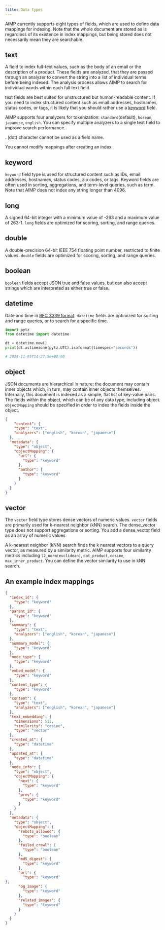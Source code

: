 ```yaml
---
title: Data types
---
```


AIMP currently supports eight types of fields, which are used to define data mappings for indexing.
Note that the whole document are stored as is regardless of its existence in index mappings,
but being stored does not necessarily mean they are searchable.

## text

A field to index full-text values, such as the body of an email or the description of a product.
These fields are analyzed, that they are passed through an analyzer to convert the string into
a list of individual terms before being indexed. The analysis process allows AIMP to search for
individual words within each full text field.

text fields are best suited for unstructured but human-readable content.
If you need to index structured content such as email addresses, hostnames, status codes, or tags,
it is likely that you should rather use a [keyword](/guides/indexes/data-types#keyword) field.

AIMP supports four analyzers for tokenization: `standard`(default), `korean`, `japanese`, `english`.
You can specify multiple analyzers to a single text field to improve search performance.

<Warning>

  . (dot) character cannot be used as a field name.

  You cannot modify mappings after creating an index.

</Warning>

## keyword

`keyword` field type is used for structured content such as IDs, email addresses, hostnames,
status codes, zip codes, or tags.
Keyword fields are often used in sorting, aggregations, and term-level queries, such as term.
Note that AIMP does not index any string longer than 4096.

## long

A signed 64-bit integer with a minimum value of -263 and a maximum value of 263-1.
`long` fields are optimized for scoring, sorting, and range queries.

## double

A double-precision 64-bit IEEE 754 floating point number, restricted to finite values.
`double` fields are optimized for scoring, sorting, and range queries.

## boolean

`boolean` fields accept JSON true and false values, but can also accept strings
which are interpreted as either true or false.

## datetime

Date and time in [RFC 3339 format](https://datatracker.ietf.org/doc/html/rfc3339#section-5.6).
`datetime` fields are optimized for sorting and range queries, or to search for a specific time.

```python
import pytz
from datetime import datetime

dt = datetime.now()
print(dt.astimezone(pytz.UTC).isoformat(timespec="seconds"))

# 2024-11-05T14:27:56+00:00
```

## object

JSON documents are hierarchical in nature: the document may contain inner objects which,
in turn, may contain inner objects themselves. Internally, this document is indexed as a simple,
flat list of key-value pairs. The fields within the object, which can be of any data type,
including object. `objectMapping` should be specified in order to index the fields inside the object.

```json
{
	"content": {
    "type": "text",
    "analyzers": ["english", "korean", "japanese"]
  },
  "metadata": {
    "type": "object",
    "objectMapping": {
      "url": {
        "type": "keyword"
      },
      "author": {
        "type": "keyword"
      }
    }
  }
}
```

## vector

The `vector` field type stores dense vectors of numeric values.
`vector` fields are primarily used for k-nearest neighbor (kNN) search.
The dense_vector type does not support aggregations or sorting.
You add a dense_vector field as an array of numeric values

A k-nearest neighbor (kNN) search finds the k nearest vectors to a query vector,
as measured by a similarity metric. AIMP supports four similarity metrics including
`l2_norm(euclidean)`, `dot_product`, `cosine`, `max_inner_product`.
You can define the vector similarity to use in kNN search.

## An example index mappings

```json
{
  "index_id": {
    "type": "keyword"
  },
  "parent_id": {
    "type": "keyword"
  },
  "summary": {
    "type": "text",
    "analyzers": ["english", "korean", "japanese"]
  },
  "summary_model": {
    "type": "keyword"
  },
  "node_type": {
    "type": "keyword"
  },
  "embed_model": {
    "type": "keyword"
  },
  "content_type": {
    "type": "keyword"
  },
  "content": {
    "type": "text",
    "analyzers": ["english", "korean", "japanese"]
  },
  "text_embedding": {
    "dimensions": 512,
    "similarity": "cosine",
    "type": "vector"
  },
  "created_at": {
    "type": "datetime"
  },
  "updated_at": {
    "type": "datetime"
  },
  "node_info": {
    "type": "object",
    "objectMapping": {
      "next": {
        "type": "keyword"
      },
      "prev": {
        "type": "keyword"
      }
    }
  },
  "metadata": {
    "type": "object",
    "objectMapping": {
      "robots_allowed": {
        "type": "boolean"
      },
      "failed_crawl": {
        "type": "boolean"
      },
      "md5_digest": {
        "type": "keyword"
      },
      "url": {
        "type": "keyword"
},
      "og_image": {
        "type": "keyword"
      },
      "related_images": {
        "type": "keyword"
      }
    }
  }
}
```